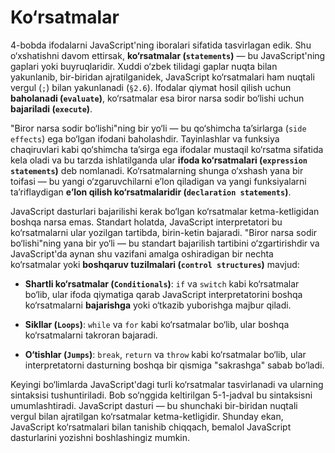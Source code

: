 # Ko‘rsatmalar

4-bobda ifodalarni JavaScript'ning iboralari sifatida tasvirlagan edik. Shu o‘xshatishni davom ettirsak, **ko‘rsatmalar (`statements`)** — bu JavaScript'ning gaplari yoki buyruqlaridir. Xuddi o‘zbek tilidagi gaplar nuqta bilan yakunlanib, bir-biridan ajratilganidek, JavaScript ko‘rsatmalari ham nuqtali vergul (`;`) bilan yakunlanadi (`§2.6`). Ifodalar qiymat hosil qilish uchun **baholanadi (`evaluate`)**, ko‘rsatmalar esa biror narsa sodir bo‘lishi uchun **bajariladi (`execute`)**.

"Biror narsa sodir bo‘lishi"ning bir yo‘li — bu qo‘shimcha ta’sirlarga (`side effects`) ega bo‘lgan ifodani baholashdir. Tayinlashlar va funksiya chaqiruvlari kabi qo‘shimcha ta’sirga ega ifodalar mustaqil ko‘rsatma sifatida kela oladi va bu tarzda ishlatilganda ular **ifoda ko‘rsatmalari (`expression statements`)** deb nomlanadi. Ko‘rsatmalarning shunga o‘xshash yana bir toifasi — bu yangi o‘zgaruvchilarni e’lon qiladigan va yangi funksiyalarni ta’riflaydigan **e’lon qilish ko‘rsatmalaridir (`declaration statements`)**.

JavaScript dasturlari bajarilishi kerak bo‘lgan ko‘rsatmalar ketma-ketligidan boshqa narsa emas. Standart holatda, JavaScript interpretatori bu ko‘rsatmalarni ular yozilgan tartibda, birin-ketin bajaradi. "Biror narsa sodir bo‘lishi"ning yana bir yo‘li — bu standart bajarilish tartibini o‘zgartirishdir va JavaScript'da aynan shu vazifani amalga oshiradigan bir nechta ko‘rsatmalar yoki **boshqaruv tuzilmalari (`control structures`)** mavjud:

- **Shartli ko‘rsatmalar (`Conditionals`)**: `if` va `switch` kabi ko‘rsatmalar bo‘lib, ular ifoda qiymatiga qarab JavaScript interpretatorini boshqa ko‘rsatmalarni **bajarishga** yoki o‘tkazib yuborishga majbur qiladi.

- **Sikllar (`Loops`)**: `while` va `for` kabi ko‘rsatmalar bo‘lib, ular boshqa ko‘rsatmalarni takroran bajaradi.

- **O‘tishlar (`Jumps`)**: `break`, `return` va `throw` kabi ko‘rsatmalar bo‘lib, ular interpretatorni dasturning boshqa bir qismiga "sakrashga" sabab bo‘ladi.

Keyingi bo‘limlarda JavaScript'dagi turli ko‘rsatmalar tasvirlanadi va ularning sintaksisi tushuntiriladi. Bob so‘nggida keltirilgan 5-1-jadval bu sintaksisni umumlashtiradi. JavaScript dasturi — bu shunchaki bir-biridan nuqtali vergul bilan ajratilgan ko‘rsatmalar ketma-ketligidir. Shunday ekan, JavaScript ko‘rsatmalari bilan tanishib chiqqach, bemalol JavaScript dasturlarini yozishni boshlashingiz mumkin.